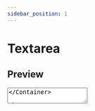 ```yaml
---
sidebar_position: 1
---
```


# Textarea

## Preview


<Container className="flex flex-col gap-4">
  <Textarea placeholder="یادداشت کنید..." />
</Container>

## Code

```tsx
import Textarea from "@repo/ui/Textarea";

<Textarea placeholder="یادداشت کنید..." />;
````

## Installation

```bash
npx the-dig@latest add Textarea
```

## Props

| Prop             | Type                                                                                  | Default     |
| ---------------- | ------------------------------------------------------------------------------------- | ----------- |
| `variant`        | `"primary"` \| `"secondary"`                                                          | `"primary"` |
| `hasError`       | `boolean`                                                                             | `false`     |
| `startAdornment` | `ReactNode`                                                                           | -           |
| `className`      | `string`                                                                              | -           |
| `...props`       | `DetailedHTMLProps<TextareaHTMLAttributes<HTMLTextAreaElement>, HTMLTextAreaElement>` | -           |

## Variants / Examples

<Container className="flex flex-col gap-4">
  <Textarea placeholder="یادداشت کنید..." />
  <Textarea hasError placeholder="یادداشت کنید..." />
  <Textarea variant="secondary" placeholder="یادداشت کنید..." />
  <Textarea variant="secondary" hasError placeholder="یادداشت کنید..." />
  <Textarea placeholder="یادداشت کنید..." startAdornment={<Activity size={15} />} />
  <Textarea hasError placeholder="یادداشت کنید..." startAdornment={<Activity size={15} />} />
  <Textarea variant="secondary" placeholder="یادداشت کنید..." startAdornment={<Activity size={15} />} />
  <Textarea variant="secondary" hasError placeholder="یادداشت کنید..." startAdornment={<Activity size={15} />} />
</Container>